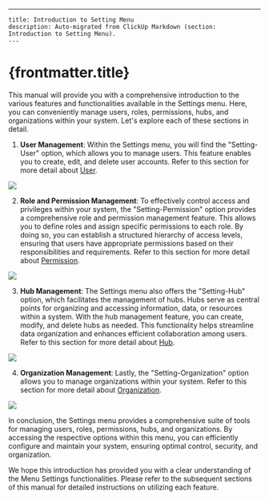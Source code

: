 ---
    title: Introduction to Setting Menu
    description: Auto-migrated from ClickUp Markdown (section: Introduction to Setting Menu).
    ---

# {frontmatter.title}

This manual will provide you with a comprehensive introduction to the various features and functionalities available in the Settings menu. Here, you can conveniently manage users, roles, permissions, hubs, and organizations within your system. Let's explore each of these sections in detail.

1. **User Management**: Within the Settings menu, you will find the "Setting-User" option, which allows you to manage users. This feature enables you to create, edit, and delete user accounts. Refer to this section for more detail about [User](https://doc.clickup.com/3837933/p/h/3n3zd-81962/aa00834626ae24f/3n3zd-172362).

![](https://t3837933.p.clickup-attachments.com/t3837933/3a9c0017-808a-455d-9129-5b6f413e6ed8/image.png)

2. **Role and Permission Management**: To effectively control access and privileges within your system, the "Setting-Permission" option provides a comprehensive role and permission management feature. This allows you to define roles and assign specific permissions to each role. By doing so, you can establish a structured hierarchy of access levels, ensuring that users have appropriate permissions based on their responsibilities and requirements. Refer to this section for more detail about [Permission](https://doc.clickup.com/3837933/p/h/3n3zd-81962/aa00834626ae24f/3n3zd-172382).

![](https://t3837933.p.clickup-attachments.com/t3837933/f5502f47-df45-4e11-a313-628467491e13/image.png)

3. **Hub Management**: The Settings menu also offers the "Setting-Hub" option, which facilitates the management of hubs. Hubs serve as central points for organizing and accessing information, data, or resources within a system. With the hub management feature, you can create, modify, and delete hubs as needed. This functionality helps streamline data organization and enhances efficient collaboration among users. Refer to this section for more detail about [Hub](https://doc.clickup.com/3837933/p/h/3n3zd-81962/aa00834626ae24f/3n3zd-181216).

![](https://t3837933.p.clickup-attachments.com/t3837933/5913ad07-d48a-4c0d-8433-0eba9aadffe8/image.png)

4. **Organization Management**: Lastly, the "Setting-Organization" option allows you to manage organizations within your system. Refer to this section for more detail about [Organization](https://doc.clickup.com/3837933/p/h/3n3zd-81962/aa00834626ae24f/3n3zd-172482).

![](https://t3837933.p.clickup-attachments.com/t3837933/283353ca-e939-4a9d-b809-d81a2722e0f9/image.png)

In conclusion, the Settings menu provides a comprehensive suite of tools for managing users, roles, permissions, hubs, and organizations. By accessing the respective options within this menu, you can efficiently configure and maintain your system, ensuring optimal control, security, and organization.

We hope this introduction has provided you with a clear understanding of the Menu Settings functionalities. Please refer to the subsequent sections of this manual for detailed instructions on utilizing each feature.

